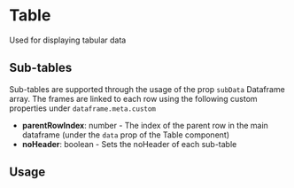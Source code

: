 
# Table

Used for displaying tabular data

## Sub-tables

Sub-tables are supported through the usage of the prop `subData` Dataframe array.
The frames are linked to each row using the following custom properties under `dataframe.meta.custom`

- **parentRowIndex**: number - The index of the parent row in the main dataframe (under the `data` prop of the Table component)
- **noHeader**: boolean - Sets the noHeader of each sub-table

## Usage

<Props of={Table} />
